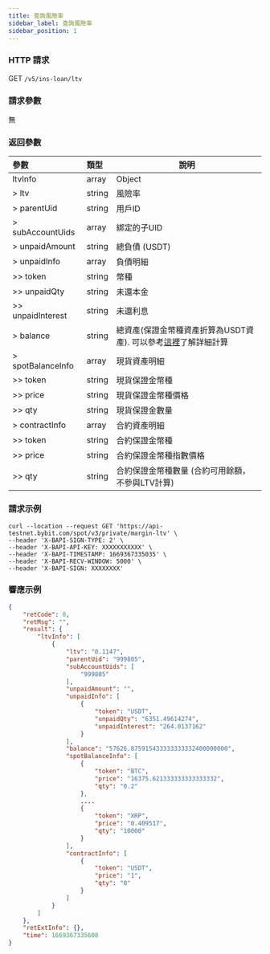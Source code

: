 ```yaml
---
title: 查詢風險率
sidebar_label: 查詢風險率
sidebar_position: 1
---
```

### HTTP 請求
GET `/v5/ins-loan/ltv`

### 請求參數
無

### 返回參數
| 參數 | 類型 | 說明|
|:----- |:-----|----- |
|ltvInfo | array | Object |
|> ltv | string	| 風險率 |
|> parentUid | string | 用戶ID |
|> subAccountUids | array | 綁定的子UID |
|> unpaidAmount	| string | 總負債 (USDT) |
|> unpaidInfo | array | 負債明細 |
|>> token | string | 幣種 |
|>> unpaidQty | string | 未還本金 |
|>> unpaidInterest | string	| 未還利息 |
|> balance | string	| 總資產(保證金幣種資產折算為USDT資產). 可以參考<a href="https://www.bybit.com/zh-MY/help-center/s/article/Over-the-counter-OTC-Lending">這裡</a>了解詳細計算 |
|> spotBalanceInfo | array | 現貨資產明細 |
|>> token | string | 現貨保證金幣種 |
|>> price | string | 現貨保證金幣種價格 |
|>> qty	| string | 現貨保證金數量 |
|> contractInfo	| array	| 合約資產明細 |
|>> token | string | 合約保證金幣種 |
|>> price | string | 合約保證金幣種指數價格 |
|>> qty	| string | 合約保證金幣種數量 (合約可用餘額，不參與LTV計算) |

### 請求示例

```http
curl --location --request GET 'https://api-testnet.bybit.com/spot/v3/private/margin-ltv' \
--header 'X-BAPI-SIGN-TYPE: 2' \
--header 'X-BAPI-API-KEY: XXXXXXXXXXX' \
--header 'X-BAPI-TIMESTAMP: 1669367335035' \
--header 'X-BAPI-RECV-WINDOW: 5000' \
--header 'X-BAPI-SIGN: XXXXXXXX'
```

### 響應示例

```json
{
    "retCode": 0,
    "retMsg": "",
    "result": {
        "ltvInfo": [
            {
                "ltv": "0.1147",
                "parentUid": "999805",
                "subAccountUids": [
                    "999805"
                ],
                "unpaidAmount": "",
                "unpaidInfo": [
                    {
                        "token": "USDT",
                        "unpaidQty": "6351.49614274",
                        "unpaidInterest": "264.0137162"
                    }
                ],
                "balance": "57626.875915433333333332400000000",
                "spotBalanceInfo": [
                    {
                        "token": "BTC",
                        "price": "16375.621333333333333332",
                        "qty": "0.2"
                    },
                    ....
                    {
                        "token": "XRP",
                        "price": "0.409517",
                        "qty": "10000"
                    }
                ],
                "contractInfo": [
                    {
                        "token": "USDT",
                        "price": "1",
                        "qty": "0"
                    }
                ]
            }
        ]
    },
    "retExtInfo": {},
    "time": 1669367335608
}
```
